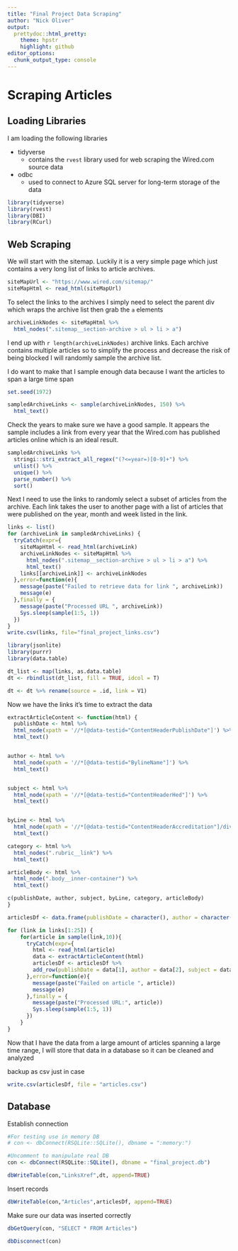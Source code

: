 ```yaml
---
title: "Final Project Data Scraping"
author: "Nick Oliver"
output:
  prettydoc::html_pretty:
    theme: hpstr
    highlight: github
editor_options: 
  chunk_output_type: console
---
```


# Scraping Articles

## Loading Libraries

I am loading the following libraries

  - tidyverse
    - contains the `rvest` library used for web scraping the Wired.com source data
  - odbc
    - used to connect to Azure SQL server for long-term storage of the data

```r
library(tidyverse)
library(rvest)
library(DBI)
library(RCurl)
```

## Web Scraping

We will start with the sitemap. Luckily it is a very simple page which just contains a very long list of links to article archives.
```r
siteMapUrl <- "https://www.wired.com/sitemap/"
siteMapHtml <- read_html(siteMapUrl)
```

To select the links to the archives I simply need to select the parent div which wraps the archive list then grab the `a` elements
```r
archiveLinkNodes <- siteMapHtml %>%
  html_nodes(".sitemap__section-archive > ul > li > a")
```

I end up with `r length(archiveLinkNodes)` archive links. Each archive contains multiple articles so to simplify the process and decrease the risk of being blocked I will randomly sample the archive list. 

I do want to make that I sample enough data because I want the articles to span a large  time span
```r
set.seed(1972)

sampledArchiveLinks <- sample(archiveLinkNodes, 150) %>%
  html_text()
```

Check the years to make sure we have a good sample. It appears the sample includes a link from every year that the Wired.com has published articles online which is an ideal result.
```r
sampledArchiveLinks %>%
  stringi::stri_extract_all_regex("(?<=year=)[0-9]+") %>%
  unlist() %>%
  unique() %>%
  parse_number() %>%
  sort()
```

Next I need to use the links to randomly select a subset of articles from the archive. Each link takes the user to another page with a list of articles that were published on the year, month and week listed in the link.

```r
links <- list()
for (archiveLink in sampledArchiveLinks) {
  tryCatch(expr={
    siteMapHtml <- read_html(archiveLink)
    archiveLinkNodes <- siteMapHtml %>% 
      html_nodes(".sitemap__section-archive > ul > li > a") %>%
      html_text()
    links[[archiveLink]] <- archiveLinkNodes
  },error=function(e){
    message(paste("Failed to retrieve data for link ", archiveLink))
    message(e)
  },finally = {
    message(paste("Processed URL ", archiveLink))
    Sys.sleep(sample(1:5, 1))
  })
}
write.csv(links, file="final_project_links.csv")
```

```r
library(jsonlite)
library(purrr)
library(data.table)

dt_list <- map(links, as.data.table)
dt <- rbindlist(dt_list, fill = TRUE, idcol = T)

dt <- dt %>% rename(source = .id, link = V1)
```


Now we have the links it's time to extract the data

```r
extractArticleContent <- function(html) {
  publishDate <- html %>%
  html_node(xpath = '//*[@data-testid="ContentHeaderPublishDate"]') %>% 
  html_text()


author <- html %>%
  html_node(xpath = '//*[@data-testid="BylineName"]') %>% 
  html_text()


subject <- html %>%
  html_node(xpath = '//*[@data-testid="ContentHeaderHed"]') %>% 
  html_text()


byLine <- html %>%
  html_node(xpath = '//*[@data-testid="ContentHeaderAccreditation"]/div') %>% 
  html_text()

category <- html %>% 
  html_nodes(".rubric__link") %>%
  html_text()

articleBody <- html %>% 
  html_node(".body__inner-container") %>% 
  html_text()

c(publishDate, author, subject, byLine, category, articleBody)
}
```

```r
articlesDf <- data.frame(publishDate = character(), author = character(), subject = character(), byLine = character(), category = character(), body = character(), sourceUrl = character(), retrievedAt = character())
```

```r
for (link in links[1:25]) {
    for(article in sample(link,10)){
      tryCatch(expr={
        html <- read_html(article)
        data <- extractArticleContent(html)
        articlesDf <- articlesDf %>% 
        add_row(publishDate = data[1], author = data[2], subject = data[3], byLine = data[4], category = data[5], body = data[6], sourceUrl = article, retrievedAt =format(Sys.time(), "%Y-%m-%d %H:%M:%S %Z"))
      },error=function(e){
        message(paste("Failed on article ", article))
        message(e)
      },finally = {
        message(paste("Processed URL:", article))
        Sys.sleep(sample(1:5, 1))
      })
    }
}
```

Now that I have the data from a large amount of articles spanning a large time range, I will store that data in a database so it can be cleaned and analyzed

backup as csv just in case
```r
write.csv(articlesDf, file = "articles.csv")
```

## Database

Establish connection
```r

#For testing use in memory DB
# con <- dbConnect(RSQLite::SQLite(), dbname = ":memory:")

#Uncomment to manipulate real DB
con <- dbConnect(RSQLite::SQLite(), dbname = "final_project.db")
```

```r
dbWriteTable(con,"LinksXref",dt, append=TRUE)
```

Insert records
```r
dbWriteTable(con,"Articles",articlesDf, append=TRUE)
```

Make sure our data was inserted correctly
```r
dbGetQuery(con, "SELECT * FROM Articles")
```

```r
dbDisconnect(con)
```

